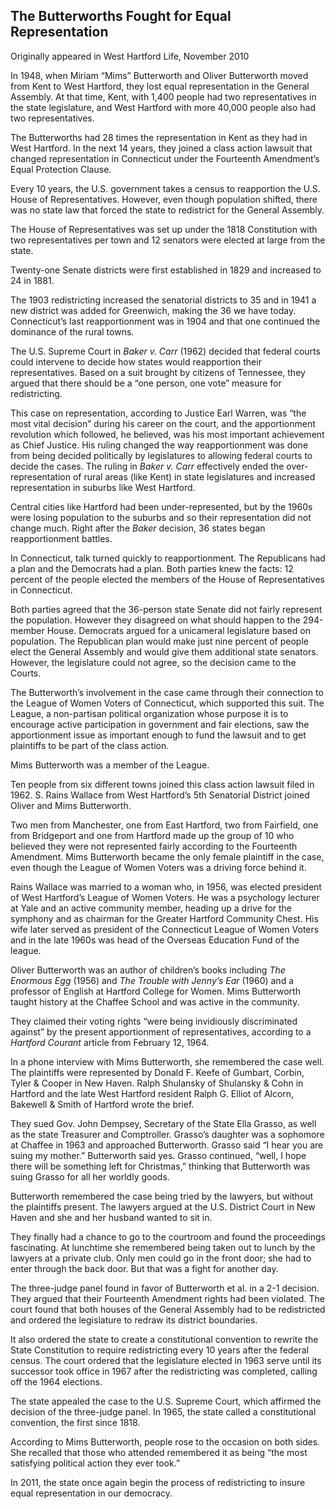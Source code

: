 ## The Butterworths Fought for Equal Representation {-}

Originally appeared in West Hartford Life, November 2010

In 1948, when Miriam "Mims" Butterworth and Oliver Butterworth moved from Kent to West Hartford, they lost equal representation in the General Assembly. At that time, Kent, with 1,400 people had two representatives in the state legislature, and West Hartford with more 40,000 people also had two representatives.

The Butterworths had 28 times the representation in Kent as they had in West Hartford. In the next 14 years, they joined a class action lawsuit that changed representation in Connecticut under the Fourteenth Amendment's Equal Protection Clause.

Every 10 years, the U.S. government takes a census to reapportion the U.S. House of Representatives. However, even though population shifted, there was no state law that forced the state to redistrict for the General Assembly.

The House of Representatives was set up under the 1818 Constitution with two representatives per town and 12 senators were elected at large from the state.

Twenty-one Senate districts were first established in 1829 and increased to 24 in 1881.

The 1903 redistricting increased the senatorial districts to 35 and in 1941 a new district was added for Greenwich, making the 36 we have today. Connecticut's last reapportionment was in 1904 and that one continued the dominance of the rural towns.

The U.S. Supreme Court in *Baker v. Carr* (1962) decided that federal courts could intervene to decide how states would reapportion their representatives. Based on a suit brought by citizens of Tennessee, they argued that there should be a “one person, one vote” measure for redistricting.

This case on representation, according to Justice Earl Warren, was "the most vital decision” during his career on the court, and the apportionment revolution which followed, he believed, was his most important achievement as Chief Justice. His ruling changed the way reapportionment was done from being decided politically by legislatures to allowing federal courts to decide the cases. The ruling in *Baker v. Carr* effectively ended the over-representation of rural areas (like Kent) in state legislatures and increased representation in suburbs like West Hartford.

Central cities like Hartford had been under-represented, but by the 1960s were losing population to the suburbs and so their representation did not change much. Right after the *Baker* decision, 36 states began reapportionment battles.

In Connecticut, talk turned quickly to reapportionment. The Republicans had a plan and the Democrats had a plan. Both parties knew the facts: 12 percent of the people elected the members of the House of Representatives in Connecticut.

Both parties agreed that the 36-person state Senate did not fairly represent the population. However they disagreed on what should happen to the 294-member House. Democrats argued for a unicameral legislature based on population. The Republican plan would make just nine percent of people elect the General Assembly and would give them additional state senators. However, the legislature could not agree, so the decision came to the Courts.

The Butterworth's involvement in the case came through their connection to the League of Women Voters of Connecticut, which supported this suit. The League, a non-partisan political organization whose purpose it is to encourage active participation in government and fair elections, saw the apportionment issue as important enough to fund the lawsuit and to get plaintiffs to be part of the class action.

Mims Butterworth was a member of the League.

Ten people from six different towns joined this class action lawsuit filed in 1962. S. Rains Wallace from West Hartford's 5th Senatorial District joined Oliver and Mims Butterworth.

Two men from Manchester, one from East Hartford, two from Fairfield, one from Bridgeport and one from Hartford made up the group of 10 who believed they were not represented fairly according to the Fourteenth Amendment. Mims Butterworth became the only female plaintiff in the case, even though the League of Women Voters was a driving force behind it.

Rains Wallace was married to a woman who, in 1956, was elected president of West Hartford's League of Women Voters. He was a psychology lecturer at Yale and an active community member, heading up a drive for the symphony and as chairman for the Greater Hartford Community Chest. His wife later served as president of the Connecticut League of Women Voters and in the late 1960s was head of the Overseas Education Fund of the league.

Oliver Butterworth was an author of children's books including *The Enormous Egg* (1956) and *The Trouble with Jenny's Ear* (1960) and a professor of English at Hartford College for Women. Mims Butterworth taught history at the Chaffee School and was active in the community.

They claimed their voting rights "were being invidiously discriminated against” by the present apportionment of representatives, according to a *Hartford Courant* article from February 12, 1964.

In a phone interview with Mims Butterworth, she remembered the case well. The plaintiffs were represented by Donald F. Keefe of Gumbart, Corbin, Tyler & Cooper in New Haven. Ralph Shulansky of Shulansky & Cohn in Hartford and the late West Hartford resident Ralph G. Elliot of Alcorn, Bakewell & Smith of Hartford wrote the brief.

They sued Gov. John Dempsey, Secretary of the State Ella Grasso, as well as the state Treasurer and Comptroller. Grasso's daughter was a sophomore at Chaffee in 1963 and approached Butterworth. Grasso said "I hear you are suing my mother." Butterworth said yes. Grasso continued, “well, I hope there will be something left for Christmas," thinking that Butterworth was suing Grasso for all her worldly goods.

Butterworth remembered the case being tried by the lawyers, but without the plaintiffs present. The lawyers argued at the U.S. District Court in New Haven and she and her husband wanted to sit in.

They finally had a chance to go to the courtroom and found the proceedings fascinating. At lunchtime she remembered being taken out to lunch by the lawyers at a private club. Only men could go in the front door; she had to enter through the back door. But that was a fight for another day.

The three-judge panel found in favor of Butterworth et al. in a 2-1 decision. They argued that their Fourteenth Amendment rights had been violated. The court found that both houses of the General Assembly had to be redistricted and ordered the legislature to redraw its district boundaries.

It also ordered the state to create a constitutional convention to rewrite the State Constitution to require redistricting every 10 years after the federal census. The court ordered that the legislature elected in 1963 serve until its successor took office in 1967 after the redistricting was completed, calling off the 1964 elections.

The state appealed the case to the U.S. Supreme Court, which affirmed the decision of the three-judge panel. In 1965, the state called a constitutional convention, the first since 1818.

According to Mims Butterworth, people rose to the occasion on both sides. She recalled that those who attended remembered it as being "the most satisfying political action they ever took."

In 2011, the state once again begin the process of redistricting to insure equal representation in our democracy.
